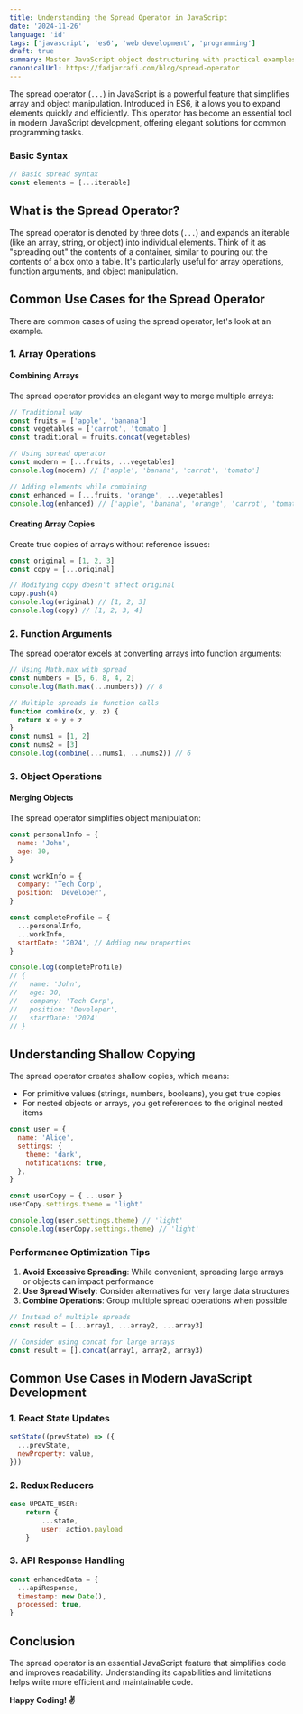 ```yaml
---
title: Understanding the Spread Operator in JavaScript
date: '2024-11-26'
language: 'id'
tags: ['javascript', 'es6', 'web development', 'programming']
draft: true
summary: Master JavaScript object destructuring with practical examples. Learn how to efficiently extract object properties, handle nested objects, and use advanced destructuring patterns.
canonicalUrl: https://fadjarrafi.com/blog/spread-operator
---
```


The spread operator (`...`) in JavaScript is a powerful feature that simplifies array and object manipulation. Introduced in ES6, it allows you to expand elements quickly and efficiently. This operator has become an essential tool in modern JavaScript development, offering elegant solutions for common programming tasks.

### Basic Syntax

```javascript
// Basic spread syntax
const elements = [...iterable]
```

## What is the Spread Operator?

The spread operator is denoted by three dots (`...`) and expands an iterable (like an array, string, or object) into individual elements. Think of it as "spreading out" the contents of a container, similar to pouring out the contents of a box onto a table. It's particularly useful for array operations, function arguments, and object manipulation.

## Common Use Cases for the Spread Operator

There are common cases of using the spread operator, let's look at an example.

### 1. Array Operations

#### Combining Arrays

The spread operator provides an elegant way to merge multiple arrays:

```javascript
// Traditional way
const fruits = ['apple', 'banana']
const vegetables = ['carrot', 'tomato']
const traditional = fruits.concat(vegetables)

// Using spread operator
const modern = [...fruits, ...vegetables]
console.log(modern) // ['apple', 'banana', 'carrot', 'tomato']

// Adding elements while combining
const enhanced = [...fruits, 'orange', ...vegetables]
console.log(enhanced) // ['apple', 'banana', 'orange', 'carrot', 'tomato']
```

#### Creating Array Copies

Create true copies of arrays without reference issues:

```javascript
const original = [1, 2, 3]
const copy = [...original]

// Modifying copy doesn't affect original
copy.push(4)
console.log(original) // [1, 2, 3]
console.log(copy) // [1, 2, 3, 4]
```

### 2. Function Arguments

The spread operator excels at converting arrays into function arguments:

```javascript
// Using Math.max with spread
const numbers = [5, 6, 8, 4, 2]
console.log(Math.max(...numbers)) // 8

// Multiple spreads in function calls
function combine(x, y, z) {
  return x + y + z
}
const nums1 = [1, 2]
const nums2 = [3]
console.log(combine(...nums1, ...nums2)) // 6
```

### 3. Object Operations

#### Merging Objects

The spread operator simplifies object manipulation:

```javascript
const personalInfo = {
  name: 'John',
  age: 30,
}

const workInfo = {
  company: 'Tech Corp',
  position: 'Developer',
}

const completeProfile = {
  ...personalInfo,
  ...workInfo,
  startDate: '2024', // Adding new properties
}

console.log(completeProfile)
// {
//   name: 'John',
//   age: 30,
//   company: 'Tech Corp',
//   position: 'Developer',
//   startDate: '2024'
// }
```

## Understanding Shallow Copying

The spread operator creates shallow copies, which means:

- For primitive values (strings, numbers, booleans), you get true copies
- For nested objects or arrays, you get references to the original nested items

```javascript
const user = {
  name: 'Alice',
  settings: {
    theme: 'dark',
    notifications: true,
  },
}

const userCopy = { ...user }
userCopy.settings.theme = 'light'

console.log(user.settings.theme) // 'light'
console.log(userCopy.settings.theme) // 'light'
```

### Performance Optimization Tips

1. **Avoid Excessive Spreading**: While convenient, spreading large arrays or objects can impact performance
2. **Use Spread Wisely**: Consider alternatives for very large data structures
3. **Combine Operations**: Group multiple spread operations when possible

```javascript
// Instead of multiple spreads
const result = [...array1, ...array2, ...array3]

// Consider using concat for large arrays
const result = [].concat(array1, array2, array3)
```

## Common Use Cases in Modern JavaScript Development

### 1. React State Updates

```javascript
setState((prevState) => ({
  ...prevState,
  newProperty: value,
}))
```

### 2. Redux Reducers

```javascript
case UPDATE_USER:
    return {
        ...state,
        user: action.payload
    }
```

### 3. API Response Handling

```javascript
const enhancedData = {
  ...apiResponse,
  timestamp: new Date(),
  processed: true,
}
```

## Conclusion

The spread operator is an essential JavaScript feature that simplifies code and improves readability. Understanding its capabilities and limitations helps write more efficient and maintainable code.

**Happy Coding! ✌️**

